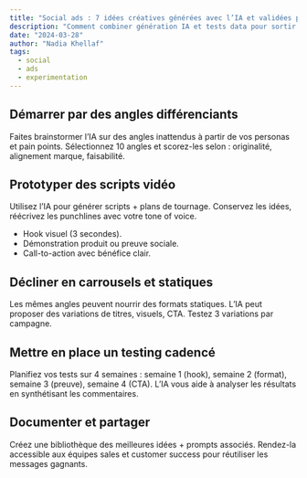 ```yaml
---
title: "Social ads : 7 idées créatives générées avec l’IA et validées par les chiffres"
description: "Comment combiner génération IA et tests data pour sortir du lot sur Meta & LinkedIn."
date: "2024-03-28"
author: "Nadia Khellaf"
tags:
  - social
  - ads
  - experimentation
---
```


## Démarrer par des angles différenciants

Faites brainstormer l’IA sur des angles inattendus à partir de vos personas et pain points. Sélectionnez 10 angles et scorez-les selon : originalité, alignement marque, faisabilité.

## Prototyper des scripts vidéo

Utilisez l’IA pour générer scripts + plans de tournage. Conservez les idées, réécrivez les punchlines avec votre tone of voice.

- Hook visuel (3 secondes).
- Démonstration produit ou preuve sociale.
- Call-to-action avec bénéfice clair.

## Décliner en carrousels et statiques

Les mêmes angles peuvent nourrir des formats statiques. L’IA peut proposer des variations de titres, visuels, CTA. Testez 3 variations par campagne.

## Mettre en place un testing cadencé

Planifiez vos tests sur 4 semaines : semaine 1 (hook), semaine 2 (format), semaine 3 (preuve), semaine 4 (CTA). L’IA vous aide à analyser les résultats en synthétisant les commentaires.

## Documenter et partager

Créez une bibliothèque des meilleures idées + prompts associés. Rendez-la accessible aux équipes sales et customer success pour réutiliser les messages gagnants.

